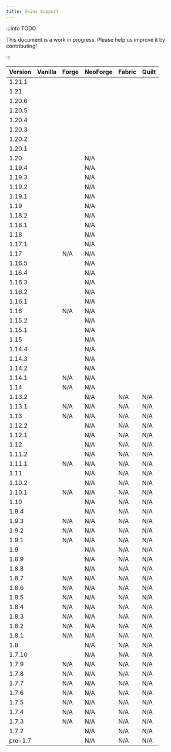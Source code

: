 ```yaml
---
title: Skins Support
---
```


:::info TODO

This document is a work in progress. Please help us improve it by contributing!

:::

| Version | Vanilla | Forge | NeoForge | Fabric | Quilt |
|---------|---------|-------|----------|--------|-------|
| 1.21.1  |         |       |          |        |       |
| 1.21    |         |       |          |        |       |
| 1.20.6  |         |       |          |        |       |
| 1.20.5  |         |       |          |        |       |
| 1.20.4  |         |       |          |        |       |
| 1.20.3  |         |       |          |        |       |
| 1.20.2  |         |       |          |        |       |
| 1.20.1  |         |       |          |        |       |
| 1.20    |         |       | N/A      |        |       |
| 1.19.4  |         |       | N/A      |        |       |
| 1.19.3  |         |       | N/A      |        |       |
| 1.19.2  |         |       | N/A      |        |       |
| 1.19.1  |         |       | N/A      |        |       |
| 1.19    |         |       | N/A      |        |       |
| 1.18.2  |         |       | N/A      |        |       |
| 1.18.1  |         |       | N/A      |        |       |
| 1.18    |         |       | N/A      |        |       |
| 1.17.1  |         |       | N/A      |        |       |
| 1.17    |         | N/A   | N/A      |        |       |
| 1.16.5  |         |       | N/A      |        |       |
| 1.16.4  |         |       | N/A      |        |       |
| 1.16.3  |         |       | N/A      |        |       |
| 1.16.2  |         |       | N/A      |        |       |
| 1.16.1  |         |       | N/A      |        |       |
| 1.16    |         | N/A   | N/A      |        |       |
| 1.15.2  |         |       | N/A      |        |       |
| 1.15.1  |         |       | N/A      |        |       |
| 1.15    |         |       | N/A      |        |       |
| 1.14.4  |         |       | N/A      |        |       |
| 1.14.3  |         |       | N/A      |        |       |
| 1.14.2  |         |       | N/A      |        |       |
| 1.14.1  |         | N/A   | N/A      |        |       |
| 1.14    |         | N/A   | N/A      |        |       |
| 1.13.2  |         |       | N/A      | N/A    | N/A   |
| 1.13.1  |         | N/A   | N/A      | N/A    | N/A   |
| 1.13    |         | N/A   | N/A      | N/A    | N/A   |
| 1.12.2  |         |       | N/A      | N/A    | N/A   |
| 1.12.1  |         |       | N/A      | N/A    | N/A   |
| 1.12    |         |       | N/A      | N/A    | N/A   |
| 1.11.2  |         |       | N/A      | N/A    | N/A   |
| 1.11.1  |         | N/A   | N/A      | N/A    | N/A   |
| 1.11    |         |       | N/A      | N/A    | N/A   |
| 1.10.2  |         |       | N/A      | N/A    | N/A   |
| 1.10.1  |         | N/A   | N/A      | N/A    | N/A   |
| 1.10    |         |       | N/A      | N/A    | N/A   |
| 1.9.4   |         |       | N/A      | N/A    | N/A   |
| 1.9.3   |         | N/A   | N/A      | N/A    | N/A   |
| 1.9.2   |         | N/A   | N/A      | N/A    | N/A   |
| 1.9.1   |         | N/A   | N/A      | N/A    | N/A   |
| 1.9     |         |       | N/A      | N/A    | N/A   |
| 1.8.9   |         |       | N/A      | N/A    | N/A   |
| 1.8.8   |         |       | N/A      | N/A    | N/A   |
| 1.8.7   |         | N/A   | N/A      | N/A    | N/A   |
| 1.8.6   |         | N/A   | N/A      | N/A    | N/A   |
| 1.8.5   |         | N/A   | N/A      | N/A    | N/A   |
| 1.8.4   |         | N/A   | N/A      | N/A    | N/A   |
| 1.8.3   |         | N/A   | N/A      | N/A    | N/A   |
| 1.8.2   |         | N/A   | N/A      | N/A    | N/A   |
| 1.8.1   |         | N/A   | N/A      | N/A    | N/A   |
| 1.8     |         |       | N/A      | N/A    | N/A   |
| 1.7.10  |         |       | N/A      | N/A    | N/A   |
| 1.7.9   |         | N/A   | N/A      | N/A    | N/A   |
| 1.7.8   |         | N/A   | N/A      | N/A    | N/A   |
| 1.7.7   |         | N/A   | N/A      | N/A    | N/A   |
| 1.7.6   |         | N/A   | N/A      | N/A    | N/A   |
| 1.7.5   |         | N/A   | N/A      | N/A    | N/A   |
| 1.7.4   |         | N/A   | N/A      | N/A    | N/A   |
| 1.7.3   |         | N/A   | N/A      | N/A    | N/A   |
| 1.7.2   |         |       | N/A      | N/A    | N/A   |
| pre-1.7 |         |       | N/A      | N/A    | N/A   |
